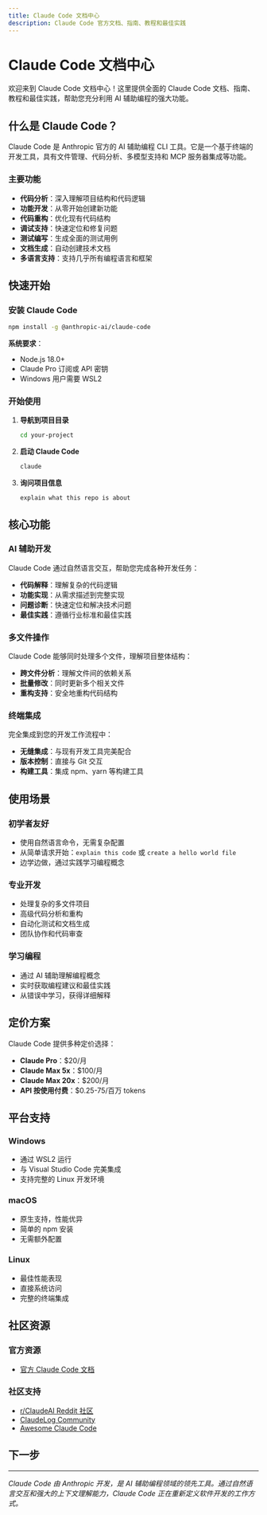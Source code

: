 ```yaml
---
title: Claude Code 文档中心
description: Claude Code 官方文档、指南、教程和最佳实践
---
```


# Claude Code 文档中心

欢迎来到 Claude Code 文档中心！这里提供全面的 Claude Code 文档、指南、教程和最佳实践，帮助您充分利用 AI 辅助编程的强大功能。

## 什么是 Claude Code？

Claude Code 是 Anthropic 官方的 AI 辅助编程 CLI 工具。它是一个基于终端的开发工具，具有文件管理、代码分析、多模型支持和 MCP 服务器集成等功能。

### 主要功能

- **代码分析**：深入理解项目结构和代码逻辑
- **功能开发**：从零开始创建新功能
- **代码重构**：优化现有代码结构
- **调试支持**：快速定位和修复问题
- **测试编写**：生成全面的测试用例
- **文档生成**：自动创建技术文档
- **多语言支持**：支持几乎所有编程语言和框架

## 快速开始

### 安装 Claude Code

```bash
npm install -g @anthropic-ai/claude-code
```

**系统要求**：
- Node.js 18.0+
- Claude Pro 订阅或 API 密钥
- Windows 用户需要 WSL2

### 开始使用

1. **导航到项目目录**
   ```bash
   cd your-project
   ```

2. **启动 Claude Code**
   ```bash
   claude
   ```

3. **询问项目信息**
   ```
   explain what this repo is about
   ```

## 核心功能

### AI 辅助开发
Claude Code 通过自然语言交互，帮助您完成各种开发任务：

- **代码解释**：理解复杂的代码逻辑
- **功能实现**：从需求描述到完整实现
- **问题诊断**：快速定位和解决技术问题
- **最佳实践**：遵循行业标准和最佳实践

### 多文件操作
Claude Code 能够同时处理多个文件，理解项目整体结构：

- **跨文件分析**：理解文件间的依赖关系
- **批量修改**：同时更新多个相关文件
- **重构支持**：安全地重构代码结构

### 终端集成
完全集成到您的开发工作流程中：

- **无缝集成**：与现有开发工具完美配合
- **版本控制**：直接与 Git 交互
- **构建工具**：集成 npm、yarn 等构建工具

## 使用场景

### 初学者友好
- 使用自然语言命令，无需复杂配置
- 从简单请求开始：`explain this code` 或 `create a hello world file`
- 边学边做，通过实践学习编程概念

### 专业开发
- 处理复杂的多文件项目
- 高级代码分析和重构
- 自动化测试和文档生成
- 团队协作和代码审查

### 学习编程
- 通过 AI 辅助理解编程概念
- 实时获取编程建议和最佳实践
- 从错误中学习，获得详细解释

## 定价方案

Claude Code 提供多种定价选择：

- **Claude Pro**：$20/月
- **Claude Max 5x**：$100/月
- **Claude Max 20x**：$200/月
- **API 按使用付费**：$0.25-75/百万 tokens

## 平台支持

### Windows
- 通过 WSL2 运行
- 与 Visual Studio Code 完美集成
- 支持完整的 Linux 开发环境

### macOS
- 原生支持，性能优异
- 简单的 npm 安装
- 无需额外配置

### Linux
- 最佳性能表现
- 直接系统访问
- 完整的终端集成

## 社区资源

### 官方资源
- [官方 Claude Code 文档](https://docs.anthropic.com/claude/docs/claude-code)


### 社区支持
- [r/ClaudeAI Reddit 社区](https://reddit.com/r/ClaudeAI)
- [ClaudeLog Community](https://claudelog.com)
- [Awesome Claude Code](https://github.com/hesreallyhim/awesome-claude-code)


## 下一步

<Cards>
  <Card title="最佳实践" href="/docs/zh/best-practices" />
</Cards>

---

*Claude Code 由 Anthropic 开发，是 AI 辅助编程领域的领先工具。通过自然语言交互和强大的上下文理解能力，Claude Code 正在重新定义软件开发的工作方式。*
